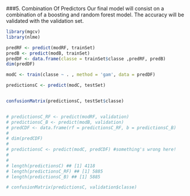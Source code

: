 ###5. Combination Of Predictors
Our final model will consist on a combination of a boosting and random forest model. The accuracy will be validated with the validation set.
```r
library(mgcv)
library(nlme)

predRF <- predict(modRF, trainSet)
predB <- predict(modB, trainSet)
predDF <- data.frame(classe = trainSet$classe ,predRF, predB)
dim(predDF)

modC <- train(classe ~ . , method = 'gam', data = predDF)

predictionsC <- predict(modC, testSet)


confusionMatrix(predictionsC, testSet$classe)


# predictionsC_RF <- predict(modRF, validation)
# predictionsC_B <- predict(modB, validation)
# predCDF <- data.frame(rf = predictionsC_RF, b = predictionsC_B)
# 
# dim(predCDF)
# 
# predictionsC <- predict(modC, predCDF) #something's wrong here!
# 
# 
# length(predictionsC) ## [1] 4118
# length(predictionsC_RF) ## [1] 5885
# length(predictionsC_B) ## [1] 5885

# confusionMatrix(predictionsC, validation$classe)
```